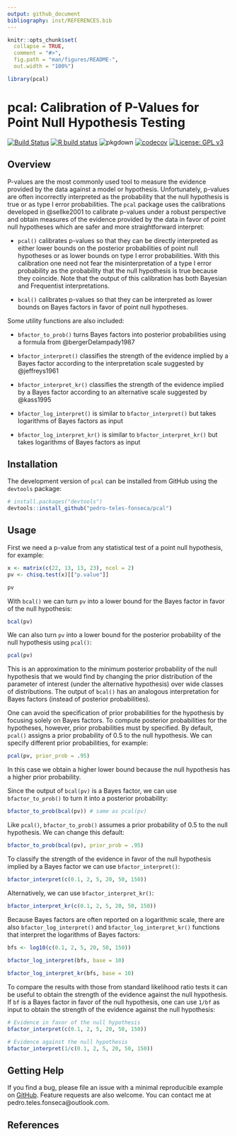```yaml
---
output: github_document
bibliography: inst/REFERENCES.bib
---
```


<!-- README.md is generated from README.Rmd. Please edit that file -->

```r
knitr::opts_chunk$set(
  collapse = TRUE,
  comment = "#>",
  fig.path = "man/figures/README-",
  out.width = "100%")

library(pcal)
```

# pcal: Calibration of P-Values for Point Null Hypothesis Testing

<!-- badges: start -->

[![Build Status](https://travis-ci.org/pedro-teles-fonseca/pcal.svg?branch=master)](https://travis-ci.org/pedro-teles-fonseca/pcal) [![R build status](https://github.com/pedro-teles-fonseca/pcal/workflows/R-CMD-check/badge.svg)](https://github.com/pedro-teles-fonseca/pcal/actions)
![pkgdown](https://github.com/pedro-teles-fonseca/pcal/workflows/pkgdown/badge.svg)
[![codecov](https://codecov.io/gh/pedro-teles-fonseca/pcal/branch/master/graph/badge.svg)](https://codecov.io/gh/pedro-teles-fonseca/pcal)
[![License: GPL v3](https://img.shields.io/badge/License-GPLv3-blue.svg)](https://www.gnu.org/licenses/gpl-3.0)

<!-- badges: end -->

## Overview

P-values are the most commonly used tool to measure the evidence provided by the data against a model or hypothesis. Unfortunately, p-values are often incorrectly interpreted as the probability that the null hypothesis is true or as type I error probabilities. The `pcal` package uses the calibrations developed in @sellke2001 to calibrate p-values under a robust perspective and obtain measures of the evidence provided by the data in favor of point null hypotheses which are safer and more straightforward interpret: 

* `pcal()` calibrates p-values so that they can be directly interpreted as either lower bounds on the posterior probabilities of point null hypotheses or as lower bounds on type I error probabilities. With this calibration one need not fear the misinterpretation of a type I error probability as the probability that the null hypothesis is true because they coincide. Note that the output of this calibration has both Bayesian and Frequentist interpretations.
   
* `bcal()` calibrates p-values so that they can be interpreted as lower bounds on Bayes factors in favor of point null hypotheses.

Some utility functions are also included:

* `bfactor_to_prob()` turns Bayes factors into posterior probabilities using a formula from @bergerDelampady1987
  
* `bfactor_interpret()` classifies the strength of the evidence implied by a Bayes factor according to the interpretation scale suggested by @jeffreys1961
  
* `bfactor_interpret_kr()` classifies the strength of the evidence implied by a Bayes factor according to an alternative scale suggested by @kass1995
  
* `bfactor_log_interpret()` is similar to `bfactor_interpret()` but takes logarithms of Bayes factors as input

* `bfactor_log_interpret_kr()` is similar to `bfactor_interpret_kr()` but takes logarithms of Bayes factors as input
     
## Installation

The development version of `pcal` can be installed from GitHub using the `devtools` package:

```r
# install.packages("devtools")
devtools::install_github("pedro-teles-fonseca/pcal")
```

## Usage 

First we need a p-value from any statistical test of a point null hypothesis, for example:

```r
x <- matrix(c(22, 13, 13, 23), ncol = 2)
pv <- chisq.test(x)[["p.value"]]

pv
```

With `bcal()` we can turn `pv` into a lower bound for the Bayes factor in favor of the null hypothesis:

```r
bcal(pv)
```

We can also turn `pv` into a lower bound for the posterior probability of the null hypothesis using `pcal()`:

```r
pcal(pv)
```

This is an approximation to the minimum posterior probability of the null hypothesis that we would find by changing the prior distribution of the parameter of interest (under the alternative hypothesis) over wide classes of distributions. The output of `bcal()` has an analogous interpretation for Bayes factors (instead of posterior probabilities).

One can avoid the specification of prior probabilities for the hypothesis by focusing solely on Bayes factors. To compute posterior probabilities for the hypotheses, however, prior probabilities must by specified. By default, `pcal()` assigns a prior probability of 0.5 to the null hypothesis. We can specify different prior probabilities, for example:

```r
pcal(pv, prior_prob = .95)
```

In this case we obtain a higher lower bound because the null hypothesis has a higher prior probability.

Since the output of `bcal(pv)` is a Bayes factor, we can use `bfactor_to_prob()` to turn it into a posterior probability:

```r
bfactor_to_prob(bcal(pv)) # same as pcal(pv)

```

Like `pcal()`, `bfactor_to_prob()` assumes a prior probability of 0.5 to the null hypothesis. We can change this default:

```r
bfactor_to_prob(bcal(pv), prior_prob = .95)
```

To classify the strength of the evidence in favor of the null hypothesis implied by a Bayes factor we can use `bfactor_interpret()`:

```r
bfactor_interpret(c(0.1, 2, 5, 20, 50, 150))
```

Alternatively, we can use `bfactor_interpret_kr()`:

```r
bfactor_interpret_kr(c(0.1, 2, 5, 20, 50, 150))
```

Because Bayes factors are often reported on a logarithmic scale, there are also `bfactor_log_interpret()` and `bfactor_log_interpret_kr()` functions that interpret the logarithms of Bayes factors:

```r
bfs <- log10(c(0.1, 2, 5, 20, 50, 150))
 
bfactor_log_interpret(bfs, base = 10)

bfactor_log_interpret_kr(bfs, base = 10)
```

To compare the results with those from standard likelihood ratio tests it can be useful to obtain the strength of the evidence against the null hypothesis. If `bf` is a Bayes factor in favor  of the null hypothesis, one can use `1/bf` as input to obtain the strength of the evidence against the null hypothesis:
 
```r
# Evidence in favor of the null hypothesis
bfactor_interpret(c(0.1, 2, 5, 20, 50, 150))

# Evidence against the null hypothesis
bfactor_interpret(1/c(0.1, 2, 5, 20, 50, 150))
```

## Getting Help

If you find a bug, please file an issue with a minimal reproducible example on
[GitHub](https://github.com/pedro-teles-fonseca/pcal/issues). Feature requests are also welcome. You can contact me at pedro.teles.fonseca@outlook.com.

## References 




